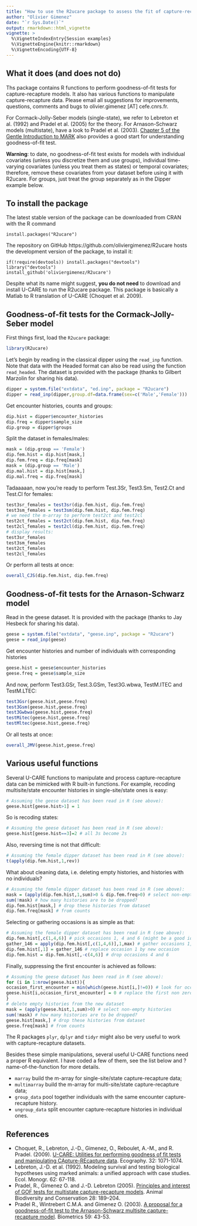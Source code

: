 ```yaml
---
title: "How to use the R2ucare package to assess the fit of capture-recapture to data?"
author: "Olivier Gimenez"
date: "`r Sys.Date()`"
output: rmarkdown::html_vignette
vignette: >
  %\VignetteIndexEntry{Session examples}
  %\VignetteEngine{knitr::rmarkdown}
  %\VignetteEncoding{UTF-8}
---
```


## What it does (and does not do)

Ths package contains R functions to perform goodness-of-fit tests for capture-recapture models. It also has various functions to manipulate capture-recapture data. Please email all suggestions for improvements, questions, comments and bugs to olivier.gimenez [AT] cefe.cnrs.fr.

For Cormack-Jolly-Seber models (single-state), we refer to Lebreton et al. (1992) and Pradel et al. (2005) for the theory. For Arnason-Schwarz models (multistate), have a look to Pradel et al. (2003). [Chapter 5 of the Gentle Introduction to MARK](http://www.phidot.org/software/mark/docs/book/pdf/chap5.pdf) also provides a good start for understanding goodness-of-fit test. 

**Warning**: to date, no goodness-of-fit test exists for models with individual covariates (unless you discretize them and use groups), individual time-varying covariates (unless you treat them as states) or temporal covariates; therefore, remove these covariates from your dataset before using it with R2ucare. For groups, just treat the group separately as in the Dipper example below. 

## To install the package

The latest stable version of the package can be downloaded from CRAN with the R command
``` 
install.packages("R2ucare")
```

The repository on GitHub https://github.com/oliviergimenez/R2ucare hosts the development 
version of the package, to install it:
```
if(!require(devtools)) install.packages("devtools")
library("devtools")
install_github('oliviergimenez/R2ucare')
```

Despite what its name might suggest, **you do not need** to download and install U-CARE to run the R2ucare package. This package is basically a Matlab to R translation of U-CARE (Choquet et al. 2009). 

## Goodness-of-fit tests for the Cormack-Jolly-Seber model

First things first, load the `R2ucare` package:
```r
library(R2ucare)
```

Let's begin by reading in the classical dipper using the `read_inp` function. Note that data with the Headed format can also be read using the function `read_headed`. The dataset is provided with the package (thanks to Gilbert Marzolin for sharing his data).

```r
dipper = system.file("extdata", "ed.inp", package = "R2ucare")
dipper = read_inp(dipper,group.df=data.frame(sex=c('Male','Female')))
```

Get encounter histories, counts and groups:
```r
dip.hist = dipper$encounter_histories
dip.freq = dipper$sample_size
dip.group = dipper$groups
```

Split the dataset in females/males:
```r
mask = (dip.group == 'Female')
dip.fem.hist = dip.hist[mask,]
dip.fem.freq = dip.freq[mask]
mask = (dip.group == 'Male')
dip.mal.hist = dip.hist[mask,]
dip.mal.freq = dip.freq[mask]
```

Tadaaaaan, now you're ready to perform Test.3Sr, Test3.Sm, Test2.Ct and Test.Cl for females:
```r
test3sr_females = test3sr(dip.fem.hist, dip.fem.freq)
test3sm_females = test3sm(dip.fem.hist, dip.fem.freq)
# we need the m-array to perform test2ct and test2cl
test2ct_females = test2ct(dip.fem.hist, dip.fem.freq)
test2cl_females = test2cl(dip.fem.hist, dip.fem.freq)
# display results:
test3sr_females
test3sm_females
test2ct_females
test2cl_females
```

Or perform all tests at once:
```r
overall_CJS(dip.fem.hist, dip.fem.freq)
```

## Goodness-of-fit tests for the Arnason-Schwarz model

Read in the geese dataset. It is provided with the package (thanks to Jay Hesbeck for sharing his data). 

```r
geese = system.file("extdata", "geese.inp", package = "R2ucare")
geese = read_inp(geese)
```

Get encounter histories and number of individuals with corresponding histories
```r
geese.hist = geese$encounter_histories
geese.freq = geese$sample_size
```

And now, perform Test3.GSr, Test.3.GSm, Test3G.wbwa, TestM.ITEC and TestM.LTEC:
```r
test3Gsr(geese.hist,geese.freq)
test3Gsm(geese.hist,geese.freq)
test3Gwbwa(geese.hist,geese.freq)
testMitec(geese.hist,geese.freq)
testMltec(geese.hist,geese.freq)
```

Or all tests at once:
```r
overall_JMV(geese.hist,geese.freq)
```

## Various useful functions

Several U-CARE functions to manipulate and process capture-recapture data can be mimicked with R built-in functions. For example, recoding multisite/state encounter histories in single-site/state ones is easy:
```r
# Assuming the geese dataset has been read in R (see above):
geese.hist[geese.hist>1] = 1
```
So is recoding states:
```r
# Assuming the geese dataset has been read in R (see above):
geese.hist[geese.hist==3]=2 # all 3s become 2s
```
Also, reversing time is not that difficult:
```r
# Assuming the female dipper dataset has been read in R (see above):
t(apply(dip.fem.hist,1,rev))
```
What about cleaning data, i.e. deleting empty histories, and histories with no individuals?
```r
# Assuming the female dipper dataset has been read in R (see above):
mask = (apply(dip.fem.hist,1,sum)>0 & dip.fem.freq>0) # select non-empty histories, and histories with at least one individual
sum(!mask) # how many histories are to be dropped?
dip.fem.hist[mask,] # drop these histories from dataset
dip.fem.freq[mask] # from counts
```
Selecting or gathering occasions is as simple as that:
```r
# Assuming the female dipper dataset has been read in R (see above):
dip.fem.hist[,c(1,4,6)] # pick occasions 1, 4 and 6 (might be a good idea to clean the resulting dataset)
gather_146 = apply(dip.fem.hist[,c(1,4,6)],1,max) # gather occasions 1, 4 and 6 by taking the max
dip.fem.hist[,1] = gather_146 # replace occasion 1 by new occasion
dip.fem.hist = dip.fem.hist[,-c(4,6)] # drop occasions 4 and 6
```
Finally, suppressing the first encounter is achieved as follows:
```r
# Assuming the geese dataset has been read in R (see above):
for (i in 1:nrow(geese.hist)){
occasion_first_encounter = min(which(geese.hist[i,]!=0)) # look for occasion of first encounter
geese.hist[i,occasion_first_encounter] = 0 # replace the first non zero by a zero
}
# delete empty histories from the new dataset
mask = (apply(geese.hist,1,sum)>0) # select non-empty histories
sum(!mask) # how many histories are to be dropped?
geese.hist[mask,] # drop these histories from dataset
geese.freq[mask] # from counts
```

The R packages `plyr`, `dplyr` and `tidyr` might also be very useful to work with capture-recapture datasets.

Besides these simple manipulations, several useful U-CARE functions need a proper R equivalent. 
I have coded a few of them, see the list below and ?name-of-the-function for more details. 

* `marray` build the m-array for single-site/state capture-recapture data;
* `multimarray` build the m-array for multi-site/state capture-recapture data;
* `group_data` pool together individuals with the same encounter capture-recapture history.
* `ungroup_data` split encounter capture-recapture histories in individual ones.

## References 

* Choquet, R., Lebreton, J.-D., Gimenez, O., Reboulet, A.-M., and R. Pradel. (2009). [U-CARE: Utilities for performing goodness of fit tests and manipulating CApture-REcapture data](https://dl.dropboxusercontent.com/u/23160641/my-pubs/Choquetetal2009UCARE.pdf). Ecography. 32: 1071-1074.
* Lebreton, J.-D. et al. (1992). Modeling survival and testing biological hypotheses using marked animals: a unified approach with case studies. Ecol. Monogr. 62: 67-118.
* Pradel, R., Gimenez O. and J.-D. Lebreton (2005). [Principles and interest of GOF tests for multistate capture-recapture models](https://dl.dropboxusercontent.com/u/23160641/my-pubs/Pradeletal2005ABC.pdf). Animal Biodiversity and Conservation 28: 189–204.
* Pradel R., Wintrebert C.M.A. and Gimenez O. (2003). [A proposal for a goodness-of-fit test to the Arnason-Schwarz multisite capture-recapture model](https://dl.dropboxusercontent.com/u/23160641/my-pubs/Pradeletal2003Biometrics.pdf). Biometrics 59: 43-53.
